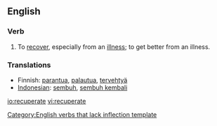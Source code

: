 ==English==

=== Verb ===
{{en-infl-reg-other-e|recuperat|e}}
# To [[recover]], especially from an [[illness]]; to get better from an illness.

=== Translations ===
*Finnish: [[parantua]], [[palautua]], [[tervehtyä]]
*[[Indonesian]]: [[sembuh]], [[sembuh kembali]]

[[Category:English verbs that lack inflection template]]

[[io:recuperate]]
[[vi:recuperate]]
